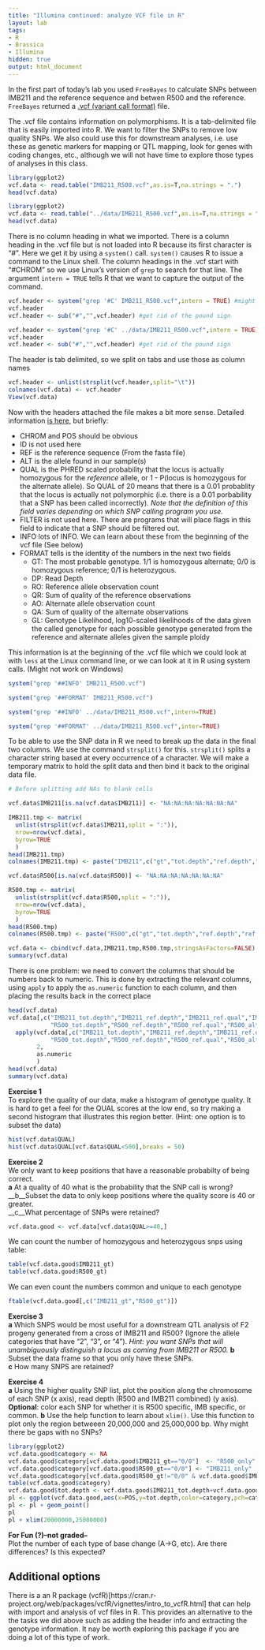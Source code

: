 ```yaml
---
title: "Illumina continued: analyze VCF file in R"
layout: lab
tags:
- R
- Brassica
- Illumina
hidden: true
output: html_document
---
```


In the first part of today's lab you used `FreeBayes` to calculate SNPs between IMB211 and the reference sequence and betwen R500 and the reference.  `FreeBayes` returned a [.vcf (variant call format)](http://www.1000genomes.org/wiki/Analysis/Variant%20Call%20Format/vcf-variant-call-format-version-40_) file.
    
The .vcf file contains information on polymorphisms.  It is a tab-delimited file that is easily imported into R.  We want to filter the SNPs to remove low quality SNPs.  We also could use this for downstream analyses, i.e. use these as genetic markers for mapping or QTL mapping, look for genes with coding changes, etc., although we will not have time to explore those types of analyses in this class.

```r
library(ggplot2)
vcf.data <- read.table("IMB211_R500.vcf",as.is=T,na.strings = ".")
head(vcf.data)
```

```r
library(ggplot2)
vcf.data <- read.table("../data/IMB211_R500.vcf",as.is=T,na.strings = ".")
head(vcf.data)
```

There is no column heading in what we imported.  There is a column heading in the .vcf file but is not loaded into R because its first character is "#".  Here we get it by using a `system()` call.  `system()` causes R to issue a command to the Linux shell.  The column headings in the .vcf start with "#CHROM" so we use Linux's version of `grep` to search for that line.  The argument `intern = TRUE` tells R that we want to capture the output of the command.

```r
vcf.header <- system("grep '#C' IMB211_R500.vcf",intern = TRUE) #might not work on Windows
vcf.header
vcf.header <- sub("#","",vcf.header) #get rid of the pound sign
```

```r
vcf.header <- system("grep '#C' ../data/IMB211_R500.vcf",intern = TRUE) #might not work on Windows
vcf.header
vcf.header <- sub("#","",vcf.header) #get rid of the pound sign
```

The header is tab delimited, so we split on tabs and use those as column names
```r
vcf.header <- unlist(strsplit(vcf.header,split="\t"))
colnames(vcf.data) <- vcf.header
View(vcf.data)
```

Now with the headers attached the file makes a bit more sense.  Detailed information [is here](https://samtools.github.io/hts-specs/VCFv4.2.pdf), but briefly:

* CHROM and POS should be obvious
* ID is not used here
* REF is the reference sequence (From the fasta file)
* ALT is the allele found in our sample(s)
* QUAL is the PHRED scaled probability that the locus is actually homozygous for the _reference_ allele, or 1 - P(locus is homozygous for the alternate allele).  So QUAL of 20 means that there is a 0.01 probablity that the locus is actually not polymorphic (i.e. there is a 0.01 porbability that a SNP has been called incorrectly). _Note that the definition of this field varies depending on which SNP calling program you use._
* FILTER is not used here.  There are programs that will place flags in this field to indicate that a SNP should be filtered out.
* INFO lots of INFO.  We can learn about these from the beginning of the vcf file (See below)
* FORMAT tells is the identity of the numbers in the next two fields
    * GT: The most probable genotype.  1/1 is homozygous alternate; 0/0 is homozygous reference; 0/1 is heterozygous.
    * DP: Read Depth
    * RO: Reference allele observation count
    * QR: Sum of quality of the reference observations
    * AO: Alternate allele observation count
    * QA: Sum of quality of the alternate observations
    * GL: Genotype Likelihood, log10-scaled likelihoods of the data given the called genotype for each possible genotype generated from the reference and alternate alleles given the sample ploidy

This information is at the beginning of the .vcf file which we could look at with `less` at the Linux command line, or we can look at it in R using system calls.  (Might not work on Windows)

```r
system("grep '##INFO' IMB211_R500.vcf")

system("grep '##FORMAT' IMB211_R500.vcf")
```

```r
system("grep '##INFO' ../data/IMB211_R500.vcf",intern=TRUE)

system("grep '##FORMAT' ../data/IMB211_R500.vcf",inter=TRUE)
```

To be able to use the SNP data in R we need to break up the data in the final two columns.  We use the command `strsplit()` for this.  `strsplit()` splits a character string based at every occurrence of a character.  We will make a temporary matrix to hold the split data and then bind it back to the original data file.

```r
# Before splitting add NAs to blank cells

vcf.data$IMB211[is.na(vcf.data$IMB211)] <- "NA:NA:NA:NA:NA:NA:NA"

IMB211.tmp <- matrix(
  unlist(strsplit(vcf.data$IMB211,split = ":")),
  nrow=nrow(vcf.data),
  byrow=TRUE
  )
head(IMB211.tmp)
colnames(IMB211.tmp) <- paste("IMB211",c("gt","tot.depth","ref.depth","ref.qual","alt.depth","alt.qual","gen.lik"),sep="_")

vcf.data$R500[is.na(vcf.data$R500)] <- "NA:NA:NA:NA:NA:NA:NA"

R500.tmp <- matrix(
  unlist(strsplit(vcf.data$R500,split = ":")),
  nrow=nrow(vcf.data),
  byrow=TRUE
  )
head(R500.tmp)
colnames(R500.tmp) <- paste("R500",c("gt","tot.depth","ref.depth","ref.qual","alt.depth","alt.qual","gen.lik"),sep="_")

vcf.data <- cbind(vcf.data,IMB211.tmp,R500.tmp,stringsAsFactors=FALSE)
summary(vcf.data)
```

There is one problem: we need to convert the columns that should be numbers back to numeric.  This is done by extracting the relevant columns, using `apply` to apply the `as.numeric` function to each column, and then placing the results back in the correct place

```r
head(vcf.data)
vcf.data[,c("IMB211_tot.depth","IMB211_ref.depth","IMB211_ref.qual","IMB211_alt.depth","IMB211_alt.qual",
            "R500_tot.depth","R500_ref.depth","R500_ref.qual","R500_alt.depth","R500_alt.qual")] <- 
  apply(vcf.data[,c("IMB211_tot.depth","IMB211_ref.depth","IMB211_ref.qual","IMB211_alt.depth","IMB211_alt.qual",
            "R500_tot.depth","R500_ref.depth","R500_ref.qual","R500_alt.depth","R500_alt.qual")],
        2,
        as.numeric
        )
head(vcf.data)
summary(vcf.data)
```

__Exercise 1__  
To explore the quality of our data, make a histogram of genotype quality.  It is hard to get a feel for the QUAL scores at the low end, so try making a second histogram that illustrates this region better. (Hint: one option is to subset the data)
```r
hist(vcf.data$QUAL)
hist(vcf.data$QUAL[vcf.data$QUAL<500],breaks = 50)
```

__Exercise 2__  
We only want to keep positions that have a reasonable probabilty of being correct.  
__a__ At a quality of 40 what is the probability that the SNP call is wrong?
__b__Subset the data to only keep positions where the quality score is 40 or greater.  
__c__What percentage of SNPs were retained?

```r
vcf.data.good <- vcf.data[vcf.data$QUAL>=40,]
```

We can count the number of homozygous and heterozygous snps using table:

```r
table(vcf.data.good$IMB211_gt)
table(vcf.data.good$R500_gt)
```

We can even count the numbers common and unique to each genotype

```r
ftable(vcf.data.good[,c("IMB211_gt","R500_gt")])
```

__Exercise 3__  
__a__ Which SNPS would be most useful for a downstream QTL analysis of F2 progeny generated from a cross of IMB211 and R500?  (Ignore the allele categories that have "2", "3", or "4").  _Hint: you want SNPs that will unambiguously distinguish a locus as coming from IMB211 or R500._
__b__ Subset the data frame so that you only have these SNPs.  
__c__ How many SNPS are retained?

__Exercise 4__  
__a__ Using the higher quality SNP list, plot the position along the chromosome of each SNP (x axis), read depth (R500 and IMB211 combined) (y axis).  
__Optional__: color each SNP for whether it is R500 specific, IMB specific, or common.
__b__ Use the help function to learn about `xlim()`.  Use this function to plot only the region betweeen 20,000,000 and 25,000,000 bp.  Why might there be gaps with no SNPs? 
```r
library(ggplot2)
vcf.data.good$category <- NA                             
vcf.data.good$category[vcf.data.good$IMB211_gt=="0/0"]  <- "R500_only"
vcf.data.good$category[vcf.data.good$R500_gt=="0/0"] <- "IMB211_only"
vcf.data.good$category[vcf.data.good$R500_gt!="0/0" & vcf.data.good$IMB211_gt!="0/0"] <- "Both"
table(vcf.data.good$category)
vcf.data.good$tot.depth <- vcf.data.good$IMB211_tot.depth+vcf.data.good$R500_tot.depth
pl <- ggplot(vcf.data.good,aes(x=POS,y=tot.depth,color=category,pch=category))
pl <- pl + geom_point()
pl
pl + xlim(20000000,25000000)
```

__For Fun (?)--not graded--__  
Plot the number of each type of base change (A->G, etc).  Are there differences?  Is this expected?

## Additional options

There is a an R package (vcfR)[https://cran.r-project.org/web/packages/vcfR/vignettes/intro_to_vcfR.html] that can help with import and analysis of vcf files in R.  This provides an alternative to the the tasks we did above such as adding the header info and extracting the genotype information.  It nay be worth exploring this package if you are doing a lot of this type of work.
